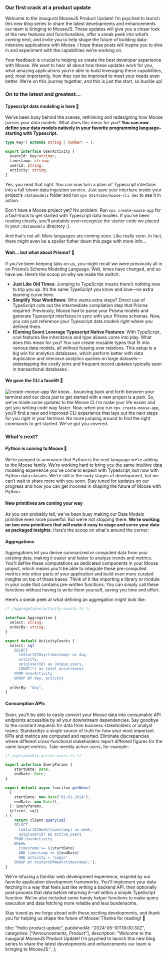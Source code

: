 ### Our first crack at a product update

Welcome to the inaugural MooseJS Product Update! I’m psyched to launch this new blog series to share the latest developments and enhancements our team is bringing to MooseJS. These updates will give you a closer look at the new features and functionalities, offer a sneak peek into what’s coming next, and invite you to help shape the future of building data-intensive applications with Moose. I hope these posts will inspire you to dive in and experiment with the capabilities we’re working on.

Your feedback is crucial to helping us create the best developer experience with Moose. We want to hear all about how these updates work for you, what amazing applications you’re able to build leveraging these capabilities, and, most importantly, how they can be improved to meet your needs even better. We’re on this journey together, and this is just the start, so buckle up!

### On to the latest and greatest...

#### Typescript data modeling is here 🚀

We’ve been busy behind the scenes, rethinking and redesigning how Moose parses your data models. What does this mean for you? **You can now define your data models natively in your favorite programming language– starting with Typescript.**

```typescript
type Key<T extends string | number> = T;

export interface UserActivity {
  eventId: Key<string>;
  timestamp: string;
  userId: string;
  activity: string;
}
```

Yes, you read that right. You can now turn a plain ol' Typescript interface into a full-blown data ingestion service. Just save your interface inside your project’s `/datamodels` folder and run `npx @514labs/moose-cli dev` to see it in action.

Don't have a Moose project yet? No problem.
Run `npx create-moose-app` for a fast-track to get started with Typescript data models. If you've been reading closely, you'll probably even recognize the starter code we placed in your `/datamodels` directory ;).

And that’s not all.
More languages are coming soon. Like really soon. In fact, there might even be a spoiler futher down this page with more info...

#### Wait... but what about Prisma? 🤔

If you’ve been keeping tabs on us, you might recall we were previously all in on Prisma’s Schema Modeling Language. Well, times have changed, and so have we. Here’s the scoop on why we made the switch:

- **Just Like Old Times**: Jumping to TypeScript means there’s nothing new to trip you up. It’s the same TypeScript you know and love—no extra learning curve here.
- **Simplify Your Workflows**: Who wants extra steps? Direct use of TypeScript cuts out the intermediate compilation step that Prisma required. Previously, Moose had to parse your Prisma models and generate Typescript interfaces in sync with your Prisma schemas. Now, you can just reference your Typescript data models right where you defined them.
- **(Coming Soon) Leverage Typescript Native Features**: With TypeScript, cool features like inheritance and type aliases come into play. What does this mean for you? You can create reusable types that fit into various data models, all without fussing over relations. This setup is a big win for analytics databases, which perform better with data duplication and intensive analytics queries on large datasets—sidestepping the costly joins and frequent record updates typically seen in transactional databases.

#### We gave the CLI a facelift 🎨

![create-moose-app](/images/posts/product-update/1/create-moose-app.png)
We know... bouncing back and forth between your terminal and our docs just to get started with a new project is a pain. So, we’ve made some updates to the Moose CLI to make your life easier and get you writing code way faster. Now, when you run `npx create-moose-app`, you'll find a new and improved CLI experience that lays out the next steps for you right in your terminal. No more jumping around to find the right commands to get started. We’ve got you covered.

### What’s next?

#### Python is coming to Moose 🐍

We’re pumped to announce that Python is the next language we’re adding to the Moose family. We’re working hard to bring you the same intuitive data modeling experience you’ve come to expect with Typescript, but now with Python data classes. We're still in the early stages of development, but we can’t wait to share more with you soon. Stay tuned for updates on our progress and how you can get involved in shaping the future of Moose with Python.

#### New primitives are coming your way

As you can probably tell, we've been busy making our Data Models primitive even more powerful. But we’re not stopping there. **We’re working on two new primitives that will make it easy to stage and serve your data as packaged insights.** Here’s the scoop on what's around the corner:

#### Aggregations

Aggregations let you derive summarized or computed data from your existing data, making it easier and faster to analyze trends and metrics. You'll define these computations as dedicated components in your Moose project, which means you’ll be able to integrate these pre-computed metrics into other parts of your application and build even more curated insights on top of these bases. Think of it like importing a library or module in your code that contains pre-written functions. You can simply call these functions without having to write them yourself, saving you time and effort.

Here’s a sneak peek at what defining an aggregation might look like:

```typescript
/* /aggregations/activity-counts.ts */

interface Aggregation {
  select: string;
  orderBy: string;
}

export default ActivityCounts {
  select: sql`
    SELECT
      toStartOfDay(timestamp) as day,
      activity,
      uniq(userId) as unique_users,
      COUNT(*) as total_occurrences
    FROM UserActivity
    GROUP BY day, activity
  `,
  orderBy: "day",
}

```

#### Consumption APIs

Soon, you’ll be able to easily convert your Moose data into consumable API endpoints accessible by all your downstream dependencies. Say goodbye to the constant requests for data from business stakeholders or analyst teams. Standardize a single source of truth for how your most important KPIs and metrics are computed and reported. Eliminate discrepancies where different cross-functional stakeholders report different figures for the same target metrics. Take weekly active users, for example:

```typescript
/* /apis/weekly-active-users.ts */

export interface QueryParams {
	startDate: Date;
	endDate: Date;
}

export default async funciton getWaus(
  {
    startDate: new Date("01-01-2024"),
    endDate: new Date(),
  }: QueryParams,
  {client, sql}
) {
	return client.query(sql`
    SELECT
      toStartOfWeek(timestamp) as week,
      uniq(userId) as active_users
    FROM UserActivity
    WHERE
      timestamp >= ${startDate}
      AND timestamp <= ${endDate}
      AND activity = 'Login'
    GROUP BY toStartOfWeek(timestamp);`);
}
```

We're infusing a familiar web development experience, inspired by our favorite application development frameworks. You'll implement your data fetching in a way that feels just like writing a backend API, then optionally post-process that data before returning it—all within a simple TypeScript function. We've also included some handy helper functions to make query execution and data fetching more reliable and less burdensome.

Stay tuned as we forge ahead with these exciting developments, and thank you for helping us shape the future of Moose! Thanks for reading! 🦌

  title: "Hello product update",
  publishedAt: "2024-05-10T18:00:30Z",
  categories: ["Announcements, Product"],
  description:
    "Welcome to the inaugural MooseJS Product Update! I’m psyched to launch this new blog series to share the latest developments and enhancements our team is bringing to MooseJS.",
};
